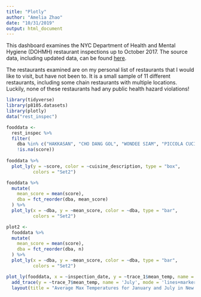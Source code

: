 ```yaml
---
title: "Plotly"
author: "Amelia Zhao"
date: "10/31/2019"
output: html_document
---
```


This dashboard examines the NYC Department of Health and Mental Hygiene (DOHMH) restaurant inspections up to October 2017. The source data, including updated data, can be found [here](https://dev.socrata.com/foundry/data.cityofnewyork.us/43nn-pn8j). 


The restaurants examined are on my personal list of restaurants that I would like to visit, but have not been to. It is a small sample of 11 different restaurants, including some chain restaurants with multiple locations. Luckily, none of these restaurants had any public health hazard violations!


```r
library(tidyverse)
library(p8105.datasets)
library(plotly)
data("rest_inspec")

fooddata <-
  rest_inspec %>% 
  filter(
    dba %in% c("HAKKASAN", "CHO DANG GOL", "WONDEE SIAM", "PICCOLA CUCINA", "ADRIENNE'S PIZZA BAR", "RIBALTA", "LOS TACOS NO.1", "SOPHIE'S CUBAN CUISINE", "KEENS STEAKHOUSE", "JONGRO BBQ", "L'AMICO/THE VINE"),
    !is.na(score)) 
    
fooddata %>% 
  plot_ly(y = ~score, color = ~cuisine_description, type = "box",
          colors = "Set2")

fooddata %>% 
  mutate(
    mean_score = mean(score),
    dba = fct_reorder(dba, mean_score)
  ) %>% 
  plot_ly(x = ~dba, y = ~mean_score, color = ~dba, type = "bar",
          colors = "Set2")

plot2 <-
  fooddata %>% 
  mutate(
    mean_score = mean(score),
    dba = fct_reorder(dba, n)
  ) %>% 
  plot_ly(x = ~dba, y = ~mean_score, color = ~dba, type = "bar",
          colors = "Set2")

plot_ly(fooddata, x = ~inspection_date, y = ~trace_1$mean_temp, name = 'Janurary', type = 'scatter', mode = 'lines') %>% 
  add_trace(y = ~trace_7$mean_temp, name = 'July', mode = 'lines+markers') %>% 
  layout(title = "Average Max Temperatures for January and July in New York")

```